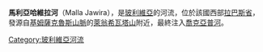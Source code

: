 '''馬利亞哈維拉河'''（Malla Jawira），是[[玻利維亞|玻利維亞]]的河流，位於該國西部[[拉巴斯省|拉巴斯省]]，發源自[[基姆薩克魯斯山脈|基姆薩克魯斯山脈]]的[[萊翁希瓦塔山|萊翁希瓦塔山]]附近，最終注入[[喬克亞普河|喬克亞普河]]。

{{Bolivia-geo-stub}}
[[Category:玻利維亞河流|Category:玻利維亞河流]]